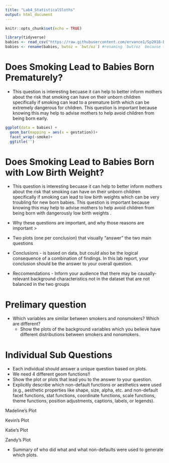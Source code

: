 ```yaml
---
title: "Lab4_StatisticalSloths"
output: html_document
---
```


```r
knitr::opts_chunk$set(echo = TRUE)
```

```r
library(tidyverse)
babies <- read_csv("https://raw.githubusercontent.com/ervance1/Sp2018-Data-Science-repo/master/babies2a.dat")
babies <- rename(babies, bwtoz = `bwt/oz`) #renaming `bwt/oz` because the "/" sign requires special care

```

# Does Smoking Lead to Babies Born Prematurely? 
* This question is interesting becuase it can help to better inform mothers about the risk that smoking can have on their unborn children specifically if smoking can lead to a premature birth which can be extremely dangerous for children. This question is important because knowing this may help to advise mothers to help avoid children from being born early. 

```r
ggplot(data = babies) +
  geom_bar(mapping = aes(x = gestation))+
  facet_wrap(~smoke)+
  ggtitle('')
```



# Does Smoking Lead to Babies Born with Low Birth Weight?
* This question is interesting becuase it can help to better inform mothers about the risk that smoking can have on their unborn children specifically if smoking can lead to low birth weights which can be very troubling for new born babies. This question is important because knowing this may help to advise mothers to help avoid children from being born with dangerously low birth weights . 


* Why these questions are important, and why those reasons are important >


* Two plots (one per conclusion) that visually “answer” the two main questions

* Conclusions - is based on data, but could also be the logical consequence of a combination of findings. In this lab report, your conclusion should be the answer to your overall question. 

* Reccomendations - Inform your audience that there may be causally-relevant background characteristics not in the dataset that are not balanced in the two groups 

# Prelimary question

* Which variables are similar between smokers and nonsmokers? Which are different? 
    - Show the plots of the background variables which you believe have different distributions between smokers and     nonsmokers.
    

# Individual Sub Questions 


- Each individual should answer a unique question based on plots.
- We need 4 different geom functions!! 
- Show the plot or plots that lead you to the answer to your question. 
- Explicitly describe which non-default functions or aesthetics were used (e.g., aesthetic properties like shape, size, alpha, etc. and non-default facet functions, stat functions, coordinate functions, scale functions, theme functions, position adjustments, captions, labels, or legends).

Madeline's Plot 

Kevin's Plot 

Katie's Plot 

Zandy's Plot 

* Summary of who did what and what non-defaults were used to generate which plots.














